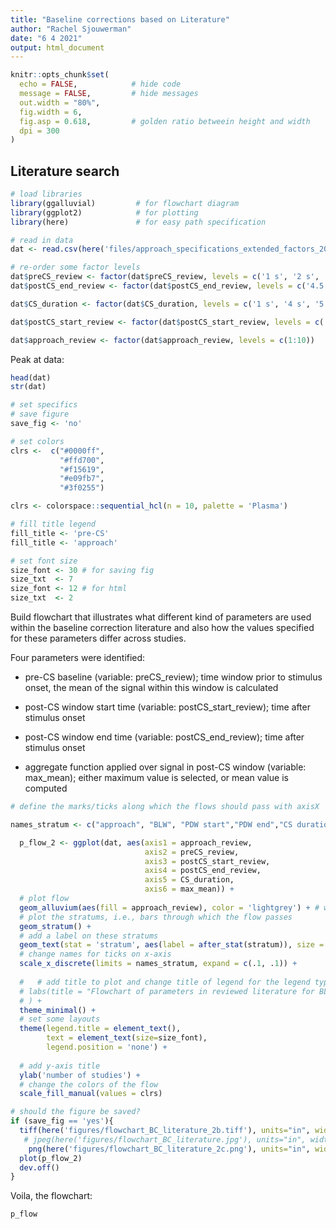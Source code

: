 ```yaml
---
title: "Baseline corrections based on Literature"
author: "Rachel Sjouwerman"
date: "6 4 2021"
output: html_document
---
```


```r
knitr::opts_chunk$set(
  echo = FALSE,            # hide code
  message = FALSE,         # hide messages
  out.width = "80%",
  fig.width = 6,
  fig.asp = 0.618,         # golden ratio betweein height and width  
  dpi = 300
)

```

## Literature search

```r
# load libraries
library(ggalluvial)         # for flowchart diagram
library(ggplot2)            # for plotting
library(here)               # for easy path specification
```

```r
# read in data
dat <- read.csv(here('files/approach_specifications_extended_factors_2021_04_20.csv'), sep = ';')

# re-order some factor levels
dat$preCS_review <- factor(dat$preCS_review, levels = c('1 s', '2 s', '4 s', '10 s'))
dat$postCS_end_review <- factor(dat$postCS_end_review, levels = c('4.5 s', '5.0 s', '6.0 s', 'CS off', '7.0 s', '8.0 s','CS off + 8.0 s'))

dat$CS_duration <- factor(dat$CS_duration, levels = c('1 s', '4 s', '5 s', '6 s','7 s', '8 s', '10s', '12s'))

dat$postCS_start_review <- factor(dat$postCS_start_review, levels = c('CS on','0.0 s','0.5 s','1.0 s','2.0 s','CS off + 1.0 s', '3.0 s'))

dat$approach_review <- factor(dat$approach_review, levels = c(1:10))
```

Peak at data:

```r
head(dat)
str(dat)
```

```r
# set specifics 
# save figure
save_fig <- 'no'

# set colors
clrs <-  c("#0000ff",
           "#ffd700",
           "#f15619",
           "#e09fb7",
           "#3f0255")

clrs <- colorspace::sequential_hcl(n = 10, palette = 'Plasma')

# fill title legend
fill_title <- 'pre-CS'
fill_title <- 'approach'

# set font size
size_font <- 30 # for saving fig
size_txt  <- 7
size_font <- 12 # for html
size_txt  <- 2

```

Build flowchart that illustrates what different kind of parameters are used within the baseline correction literature and also how the values specified for these parameters differ across studies.

Four parameters were identified:

-   pre-CS baseline (variable: preCS_review); time window prior to stimulus onset, the mean of the signal within this window is calculated

-   post-CS window start time (variable: postCS_start_review); time after stimulus onset

-   post-CS window end time (variable: postCS_end_review); time after stimulus onset

-   aggregate function applied over signal in post-CS window (variable: max_mean); either maximum value is selected, or mean value is computed

```r
# define the marks/ticks along which the flows should pass with axisX

names_stratum <- c("approach", "BLW", "PDW start","PDW end","CS duration","function")

  p_flow_2 <- ggplot(dat, aes(axis1 = approach_review,
                              axis2 = preCS_review,
                              axis3 = postCS_start_review, 
                              axis4 = postCS_end_review,
                              axis5 = CS_duration,
                              axis6 = max_mean)) +
  # plot flow
  geom_alluvium(aes(fill = approach_review), color = 'lightgrey') + # was colored by preCS_review
  # plot the stratums, i.e., bars through which the flow passes
  geom_stratum() +
  # add a label on these stratums
  geom_text(stat = 'stratum', aes(label = after_stat(stratum)), size = size_txt) +
  # change names for ticks on x-axis
  scale_x_discrete(limits = names_stratum, expand = c(.1, .1)) +
  
  #   # add title to plot and change title of legend for the legend type used
  # labs(title = "Flowchart of parameters in reviewed literature for BLC", fill = fill_title
  # ) +
  theme_minimal() +
  # set some layouts
  theme(legend.title = element_text(),
        text = element_text(size=size_font),
        legend.position = 'none') +
    
  # add y-axis title
  ylab('number of studies') +
  # change the colors of the flow
  scale_fill_manual(values = clrs)

# should the figure be saved?
if (save_fig == 'yes'){
  tiff(here('figures/flowchart_BC_literature_2b.tiff'), units="in", width=16, height=12, res=300)
   # jpeg(here('figures/flowchart_BC_literature.jpg'), units="in", width=16, height=12, res=300)
    png(here('figures/flowchart_BC_literature_2c.png'), units="in", width=16, height=12, res=300)
  plot(p_flow_2)
  dev.off()
}
```

Voila, the flowchart:

```r
p_flow
```
